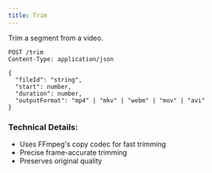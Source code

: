 ```yaml
---
title: Trim
---
```


Trim a segment from a video.

```http
POST /trim
Content-Type: application/json

{
  "fileId": "string",
  "start": number,
  "duration": number,
  "outputFormat": "mp4" | "mkv" | "webm" | "mov" | "avi"
}
```

### Technical Details:
- Uses FFmpeg's copy codec for fast trimming
- Precise frame-accurate trimming
- Preserves original quality
